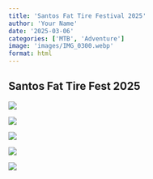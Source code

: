 ```yaml
---
title: 'Santos Fat Tire Festival 2025'
author: 'Your Name'
date: '2025-03-06'
categories: ['MTB', 'Adventure']
image: 'images/IMG_0300.webp'
format: html
---
```


## Santos Fat Tire Fest 2025

![](images/IMG_0302.webp)


![](images/IMG_0295.webp)


![](images/IMG_0298.webp)


![](images/IMG_0299.webp)

![](images/IMG_0300.webp)

